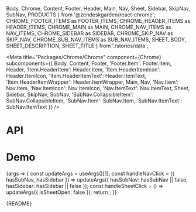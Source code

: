   Body,
  Chrome,
  Content,
  Footer,
  Header,
  Main,
  Nav,
  Sheet,
  Sidebar,
  SkipNav,
  SubNav,
  PRODUCTS
} from '@zendeskgarden/react-chrome';
  CHROME_FOOTER_ITEMS as FOOTER_ITEMS,
  CHROME_HEADER_ITEMS as HEADER_ITEMS,
  CHROME_MAIN as MAIN,
  CHROME_NAV_ITEMS as NAV_ITEMS,
  CHROME_SIDEBAR as SIDEBAR,
  CHROME_SKIP_NAV as SKIP_NAV,
  CHROME_SUB_NAV_ITEMS as SUB_NAV_ITEMS,
  SHEET_BODY,
  SHEET_DESCRIPTION,
  SHEET_TITLE
} from './stories/data';

<Meta
  title="Packages/Chrome/Chrome"
  component={Chrome}
  subcomponents={{
    Body,
    Content,
    Footer,
    'Footer.Item': Footer.Item,
    Header,
    'Item.HeaderItem': Header.Item,
    'Item.HeaderItemIcon': Header.ItemIcon,
    'Item.HeaderItemText': Header.ItemText,
    'Item.HeaderItemWrapper': Header.ItemWrapper,
    Main,
    Nav,
    'Nav.Item': Nav.Item,
    'Nav.ItemIcon': Nav.ItemIcon,
    'Nav.ItemText': Nav.ItemText,
    Sheet,
    Sidebar,
    SkipNav,
    SubNav,
    'SubNav.CollapsibleItem': SubNav.CollapsibleItem,
    'SubNav.Item': SubNav.Item,
    'SubNav.ItemText': SubNav.ItemText
  }}
/>

# API

<ArgsTable />

# Demo

<Canvas>
  <Story
    name="Chrome"
    args={{
      isFluid: true,
      hasNav: true,
      navItems: NAV_ITEMS,
      isExpanded: false,
      isWrapped: false,
      hasLogo: true,
      hasBrandmark: true,
      hasSubNav: false,
      subNavItems: SUB_NAV_ITEMS,
      hasHeader: true,
      headerItems: HEADER_ITEMS,
      hasSidebar: false,
      hasFooter: true,
      footerItems: FOOTER_ITEMS,
      skipNav: SKIP_NAV,
      sidebar: SIDEBAR,
      main: MAIN,
      isSheetOpen: true,
      isSheetCompact: false,
      sheetBody: SHEET_BODY,
      sheetTitle: SHEET_TITLE,
      sheetDescription: SHEET_DESCRIPTION
    }}
    argTypes={{
      hue: { control: 'color' },
      isFluid: { control: 'boolean' },
      skipNav: { name: 'children', table: { category: 'SkipNav' } },
      isExpanded: { name: 'Nav isExpanded', table: { category: 'Story' } },
      isWrapped: { name: 'Nav/SubNav isWrapped', table: { category: 'Story' } },
      hasNav: { name: 'Nav', table: { category: 'Story' } },
      navItems: { name: 'Nav.Item[]', table: { category: 'Story' } },
      hasLogo: { name: 'Nav hasLogo', table: { category: 'Story' } },
      hasBrandmark: { name: 'Nav hasBrandmark', table: { category: 'Story' } },
      hasSubNav: { name: 'SubNav', table: { category: 'Story' } },
      subNavItems: { name: 'SubNav.Item[]', table: { category: 'Story' } },
      subNavMaxWidth: { name: 'SubNav max-width', control: 'number', table: { category: 'Story' } },
      hasHeader: { name: 'Header', table: { category: 'Story' } },
      headerItems: { name: 'Header.Item[]', table: { category: 'Story' } },
      hasSidebar: { name: 'Sidebar', table: { category: 'Story' } },
      hasFooter: { name: 'Footer', table: { category: 'Story' } },
      footerItems: { name: 'Footer.Item[]', table: { category: 'Story' } },
      product: {
        name: 'Nav product',
        control: { type: 'select', options: PRODUCTS },
        table: { category: 'Story' }
      },
      isSheetOpen: { name: 'isOpen', table: { category: 'Sheet' } },
      isSheetCompact: {
        name: 'Sheet.Footer isCompact',
        control: 'boolean',
        table: { category: 'Sheet' }
      },
      sheetBody: { name: 'Sheet.Body', table: { category: 'Sheet' } },
      sheetTitle: { name: 'Sheet.Title', table: { category: 'Sheet' } },
      sheetDescription: { name: 'Sheet.Description', table: { category: 'Sheet' } },
      main: { name: 'children', table: { category: 'Main' } },
      sidebar: { name: 'children', table: { category: 'Sidebar' } }
    }}
    parameters={{
      design: {
        allowFullscreen: true,
        type: 'figma',
        url: 'https://www.figma.com/file/6g87L4FdKZTA3knt3Rsfdx/Garden?node-id=102%3A126'
      }
    }}
  >
    {args => {
      const updateArgs = useArgs()[1];
      const handleNavClick = ({ hasSubNav, hasSidebar }) =>
        updateArgs({ hasSubNav: hasSubNav || false, hasSidebar: hasSidebar || false });
      const handleSheetClick = () => updateArgs({ isSheetOpen: false });
      return <ChromeStory {...args} onSheetClick={handleSheetClick} onNavClick={handleNavClick} />;
    }}
  </Story>
</Canvas>

<Markdown>{README}</Markdown>
